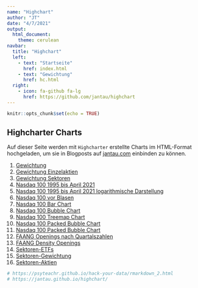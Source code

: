 ```yaml
---
name: "Highchart"
author: "JT"
date: "4/7/2021"
output: 
  html_document:
    theme: cerulean
navbar:
  title: "Highchart"
  left:
    - text: "Startseite"
      href: index.html
    - text: "Gewichtung"
      href: hc.html
  right:
    - icon: fa-github fa-lg
      href: https://github.com/jantau/highchart
---
```


```r
knitr::opts_chunk$set(echo = TRUE)
```

## Highcharter Charts

Auf dieser Seite werden mit `Highcharter` erstellte Charts im HTML-Format hochgeladen, um sie in Blogposts auf [jantau.com](https://www.jantau.com) einbinden zu können.

1. [Gewichtung](https://jantau.github.io/highchart/hc)
2. [Gewichtung Einzelaktien](https://jantau.github.io/highchart/weight_stocks)
3. [Gewichtung Sektoren](https://jantau.github.io/highchart/weight_sectors)
4. [Nasdaq 100 1995 bis April 2021](https://jantau.github.io/highchart/ndx_1995_today)
5. [Nasdaq 100 1995 bis April 2021 logarithmische Darstellung](https://jantau.github.io/highchart/ndx_1995_today_logs)
6. [Nasdaq 100 vor Blasen](https://jantau.github.io/highchart/ndx_periods)
7. [Nasdaq 100 Bar Chart](https://jantau.github.io/highchart/nasdaq_bar_chart)
8. [Nasdaq 100 Bubble Chart](https://jantau.github.io/highchart/nasdaq_bubble_chart)
9. [Nasdaq 100 Treemap Chart](https://jantau.github.io/highchart/nasdaq_treemap_chart)
10. [Nasdaq 100 Packed Bubble Chart](https://jantau.github.io/highchart/nasdaq_packedbubble_chart)
11. [Nasdaq 100 Packed Bubble Chart](https://jantau.github.io/highchart/nasdaq_line_chart)
12. [FAANG Openings nach Quartalszahlen](https://jantau.github.io/highchart/faang_openings)
13. [FAANG Density Openings](https://jantau.github.io/highchart/faang_density)
14. [Sektoren-ETFs](https://jantau.github.io/highchart/sector_etfs)
15. [Sektoren-Gewichtung](https://jantau.github.io/highchart/sector_weight)
16. [Sektoren-Aktien](https://jantau.github.io/highchart/single_stocks)


```r
# https://psyteachr.github.io/hack-your-data/rmarkdown_2.html
# https://jantau.github.io/highchart/
```

